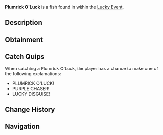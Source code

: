 {{FishInfobox
|image          = Plumrick O'Luck.png
|rarity         = Limited
|sea            = First Sea
|location       = [[Lucky Event]]
|sublocation    = 
|sources        = Fishing Rod
|radar_location = 
|prog_speed     = -55
|xp             = 1900
|weather        = Rain
|time           = 
|season         = Spring
|bait           = Lucky
|base_weight    = 300
|base_value     = 5000
|weight_range   = 180
|base_chance    = 4
|base_resil     = 20
}}
'''Plumrick O'Luck''' is a {{Rarity|Limited}} fish found in within the [[Lucky Event]].

== Description ==
{{Description|A hefty purple fish with stylish shades, it glides through pools where St. Patrick's luck runs deep!|Bestiary Entry}}

== Obtainment ==
{{Description|Appears randomly in Lucky Event pools, lured by a rainbow glow.|Bestiary Hint}}
{{Fish Availability|
Lucky Event/Plumrick O'Luck
|top_rods      = 
Leviathan's Fang Rod\20687.11\53625.95;
Free Spirit Rod\18037.31\51306.27;
Trident Rod\17033.3\48450.38;
Ethereal Prism Rod\16702.87\36246.95;
Seraphic Rod\16299.13\36576.75;
Resourceful Rod\12725.16\28261.82;
Destiny Rod\13071.69\27601.49;
Heaven's Rod\12104.96\29305.84;
No-Life Rod\16142.98\38667.18;
Lucky Rod\8737.71\20957.98;
Fungal Rod\10342.62\28486.75;
Antler Rod\8938.14\24043.54;
Challenger's Rod\15068.78\36214.25;
Rod Of The Forgotten Fang\15026.65\34930.09;
Rod Of The Depths\13192.49\30079.27;
Rod Of The Exalted One\13058.74\29550.09;
Zeus Rod\12892.08\30831.47;
Verdant Shear Rod\12636.58\30266.45;
Blazebringer Rod\12360.44\29792.93;
Depthseeker Rod\11940.55\29980.93;
Avalanche Rod\10562.91\25939.12;
Volcanic Rod\10069.74\24340.63;
Steady Rod\3812.96\10016.72
|recommended   = Trident Rod
}}

== Catch Quips ==
When catching a Plumrick O'Luck, the player has a chance to make one of the following exclamations:
* PLUMRICK O'LUCK!
* PURPLE CHASER!
* LUCKY DISGUISE!

== Change History ==
{{Change History|{{subst:Current Version}}}}

== Navigation ==
{{Fish Navbox|Lucky Event}}
